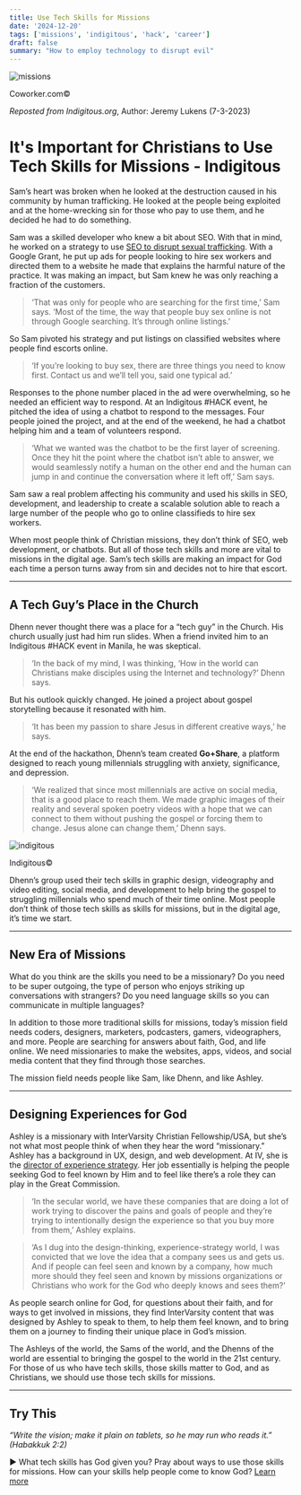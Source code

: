 ```yaml
---
title: Use Tech Skills for Missions
date: '2024-12-20'
tags: ['missions', 'indigitous', 'hack', 'career']
draft: false
summary: "How to employ technology to disrupt evil"
---
```


<div style={{ textAlign: "center" }}>
  <img src="/static/images/travel.png" alt="missions" />
  <p>Coworker.com©</p>
</div>

<em>Reposted from Indigitous.org</em>, Author: Jeremy Lukens (7-3-2023)<br />

# It's Important for Christians to Use Tech Skills for Missions - Indigitous

Sam’s heart was broken when he looked at the destruction caused in his community by human trafficking. He looked at the people being exploited and at the home-wrecking sin for those who pay to use them, and he decided he had to do something.

Sam was a skilled developer who knew a bit about SEO. With that in mind, he worked on a strategy to use [SEO to disrupt sexual trafficking](https://indigitous.org/article/hackathon-creates-chatbot-to-disrupt-human-trafficking/). With a Google Grant, he put up ads for people looking to hire sex workers and directed them to a website he made that explains the harmful nature of the practice. It was making an impact, but Sam knew he was only reaching a fraction of the customers.

> ‘That was only for people who are searching for the first time,’ Sam says. ‘Most of the time, the way that people buy sex online is not through Google searching. It’s through online listings.’ 

So Sam pivoted his strategy and put listings on classified websites where people find escorts online.  

> ‘If you’re looking to buy sex, there are three things you need to know first. Contact us and we’ll tell you, said one typical ad.’

Responses to the phone number placed in the ad were overwhelming, so he needed an efficient way to respond. At an Indigitous #HACK event, he pitched the idea of using a chatbot to respond to the messages. Four people joined the project, and at the end of the weekend, he had a chatbot helping him and a team of volunteers respond.

> ‘What we wanted was the chatbot to be the first layer of screening. Once they hit the point where the chatbot isn’t able to answer, we would seamlessly notify a human on the other end and the human can jump in and continue the conversation where it left off,’ Sam says.

Sam saw a real problem affecting his community and used his skills in SEO, development, and leadership to create a scalable solution able to reach a large number of the people who go to online classifieds to hire sex workers. 

When most people think of Christian missions, they don’t think of SEO, web development, or chatbots. But all of those tech skills and more are vital to missions in the digital age. Sam’s tech skills are making an impact for God each time a person turns away from sin and decides not to hire that escort. 

---

## A Tech Guy’s Place in the Church

Dhenn never thought there was a place for a “tech guy” in the Church. His church usually just had him run slides. When a friend invited him to an Indigitous #HACK event in Manila, he was skeptical.  

> ‘In the back of my mind, I was thinking, ‘How in the world can Christians make disciples using the Internet and technology?’ Dhenn says.

But his outlook quickly changed. He joined a project about gospel storytelling because it resonated with him.  

> ‘It has been my passion to share Jesus in different creative ways,’ he says.  

At the end of the hackathon, Dhenn’s team created **Go+Share**, a platform designed to reach young millennials struggling with anxiety, significance, and depression.  

> ‘We realized that since most millennials are active on social media, that is a good place to reach them. We made graphic images of their reality and several spoken poetry videos with a hope that we can connect to them without pushing the gospel or forcing them to change. Jesus alone can change them,’ Dhenn says.

<div style={{ textAlign: "center" }}>
  <img src="/static/images/indigitious.png" alt="indigitous" />
  <p>Indigitous©</p>
</div>

Dhenn’s group used their tech skills in graphic design, videography and video editing, social media, and development to help bring the gospel to struggling millennials who spend much of their time online. Most people don’t think of those tech skills as skills for missions, but in the digital age, it’s time we start.

---

## New Era of Missions

What do you think are the skills you need to be a missionary? Do you need to be super outgoing, the type of person who enjoys striking up conversations with strangers? Do you need language skills so you can communicate in multiple languages? 

In addition to those more traditional skills for missions, today’s mission field needs coders, designers, marketers, podcasters, gamers, videographers, and more. People are searching for answers about faith, God, and life online. We need missionaries to make the websites, apps, videos, and social media content that they find through those searches. 

The mission field needs people like Sam, like Dhenn, and like Ashley.

---

## Designing Experiences for God

Ashley is a missionary with InterVarsity Christian Fellowship/USA, but she’s not what most people think of when they hear the word “missionary.” Ashley has a background in UX, design, and web development. At IV, she is the [director of experience strategy](https://www.youtube.com/watch?v=VQngh_cp1uo). Her job essentially is helping the people seeking God to feel known by Him and to feel like there’s a role they can play in the Great Commission.  

> ‘In the secular world, we have these companies that are doing a lot of work trying to discover the pains and goals of people and they’re trying to intentionally design the experience so that you buy more from them,’ Ashley explains.  

> ‘As I dug into the design-thinking, experience-strategy world, I was convicted that we love the idea that a company sees us and gets us. And if people can feel seen and known by a company, how much more should they feel seen and known by missions organizations or Christians who work for the God who deeply knows and sees them?’  

As people search online for God, for questions about their faith, and for ways to get involved in missions, they find InterVarsity content that was designed by Ashley to speak to them, to help them feel known, and to bring them on a journey to finding their unique place in God’s mission.  

The Ashleys of the world, the Sams of the world, and the Dhenns of the world are essential to bringing the gospel to the world in the 21st century. For those of us who have tech skills, those skills matter to God, and as Christians, we should use those tech skills for missions. 

---

## Try This

<em>“Write the vision; make it plain on tablets, so he may run who reads it.” (Habakkuk 2:2)</em>

► What tech skills has God given you? Pray about ways to use those skills for missions. How can your skills help people come to know God? <a href="https://indigitous.org/" class="text-primary-500 hover:text-primary-600 dark:hover:text-primary-400">Learn more</a>
